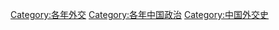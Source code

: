 [[Category:各年外交|Category:各年外交]]
[[Category:各年中国政治|Category:各年中国政治]]
[[Category:中国外交史|Category:中国外交史]]